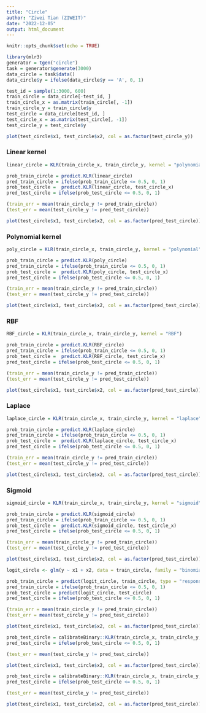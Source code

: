 ```yaml
---
title: "Circle"
author: "Ziwei Tian (ZIWEIT)"
date: "2022-12-05"
output: html_document
---
```


```r
knitr::opts_chunk$set(echo = TRUE)
```

```r
library(mlr3)
generator = tgen("circle")
task = generator$generate(3000)
data_circle = task$data()
data_circle$y = ifelse(data_circle$y == 'A', 0, 1)

test_id = sample(1:3000, 600)
train_circle = data_circle[-test_id, ]
train_circle_x = as.matrix(train_circle[, -1])
train_circle_y = train_circle$y
test_circle = data_circle[test_id, ]
test_circle_x = as.matrix(test_circle[, -1])
test_circle_y = test_circle$y
```

```r
plot(test_circle$x1, test_circle$x2, col = as.factor(test_circle_y))
```


### Linear kernel

```r
linear_circle = KLR(train_circle_x, train_circle_y, kernel = "polynomial", d = 1)

prob_train_circle = predict.KLR(linear_circle)
pred_train_circle = ifelse(prob_train_circle <= 0.5, 0, 1)
prob_test_circle =  predict.KLR(linear_circle, test_circle_x)
pred_test_circle = ifelse(prob_test_circle <= 0.5, 0, 1)

(train_err = mean(train_circle_y != pred_train_circle))
(test_err = mean(test_circle_y != pred_test_circle))

plot(test_circle$x1, test_circle$x2, col = as.factor(pred_test_circle))
```

### Polynomial kernel

```r
poly_circle = KLR(train_circle_x, train_circle_y, kernel = "polynomial", d = 3)

prob_train_circle = predict.KLR(poly_circle)
pred_train_circle = ifelse(prob_train_circle <= 0.5, 0, 1)
prob_test_circle =  predict.KLR(poly_circle, test_circle_x)
pred_test_circle = ifelse(prob_test_circle <= 0.5, 0, 1)

(train_err = mean(train_circle_y != pred_train_circle))
(test_err = mean(test_circle_y != pred_test_circle))

plot(test_circle$x1, test_circle$x2, col = as.factor(pred_test_circle))
```

### RBF

```r
RBF_circle = KLR(train_circle_x, train_circle_y, kernel = "RBF")

prob_train_circle = predict.KLR(RBF_circle)
pred_train_circle = ifelse(prob_train_circle <= 0.5, 0, 1)
prob_test_circle =  predict.KLR(RBF_circle, test_circle_x)
pred_test_circle = ifelse(prob_test_circle <= 0.5, 0, 1)

(train_err = mean(train_circle_y != pred_train_circle))
(test_err = mean(test_circle_y != pred_test_circle))

plot(test_circle$x1, test_circle$x2, col = as.factor(pred_test_circle))
```

### Laplace

```r
laplace_circle = KLR(train_circle_x, train_circle_y, kernel = "laplace")

prob_train_circle = predict.KLR(laplace_circle)
pred_train_circle = ifelse(prob_train_circle <= 0.5, 0, 1)
prob_test_circle =  predict.KLR(laplace_circle, test_circle_x)
pred_test_circle = ifelse(prob_test_circle <= 0.5, 0, 1)

(train_err = mean(train_circle_y != pred_train_circle))
(test_err = mean(test_circle_y != pred_test_circle))

plot(test_circle$x1, test_circle$x2, col = as.factor(pred_test_circle))
```

### Sigmoid

```r
sigmoid_circle = KLR(train_circle_x, train_circle_y, kernel = "sigmoid")

prob_train_circle = predict.KLR(sigmoid_circle)
pred_train_circle = ifelse(prob_train_circle <= 0.5, 0, 1)
prob_test_circle =  predict.KLR(sigmoid_circle, test_circle_x)
pred_test_circle = ifelse(prob_test_circle <= 0.5, 0, 1)

(train_err = mean(train_circle_y != pred_train_circle))
(test_err = mean(test_circle_y != pred_test_circle))

plot(test_circle$x1, test_circle$x2, col = as.factor(pred_test_circle))
```

```r
logit_circle <- glm(y ~ x1 + x2, data = train_circle, family = "binomial")

prob_train_circle = predict(logit_circle, train_circle, type = "response")
pred_train_circle = ifelse(prob_train_circle <= 0.5, 0, 1)
prob_test_circle = predict(logit_circle, test_circle)
pred_test_circle = ifelse(prob_test_circle <= 0.5, 0, 1)

(train_err = mean(train_circle_y != pred_train_circle))
(test_err = mean(test_circle_y != pred_test_circle))

plot(test_circle$x1, test_circle$x2, col = as.factor(pred_test_circle))
```

```r
prob_test_circle = calibrateBinary::KLR(train_circle_x, train_circle_y, test_circle_x, lambda = 0.001, kernel = "exponential", power = 1, rho = 1)
pred_test_circle = ifelse(prob_test_circle <= 0.5, 0, 1)

(test_err = mean(test_circle_y != pred_test_circle))

plot(test_circle$x1, test_circle$x2, col = as.factor(pred_test_circle))
```

```r
prob_test_circle = calibrateBinary::KLR(train_circle_x, train_circle_y, test_circle_x, lambda = 0.001, kernel = "matern")
pred_test_circle = ifelse(prob_test_circle <= 0.5, 0, 1)

(test_err = mean(test_circle_y != pred_test_circle))

plot(test_circle$x1, test_circle$x2, col = as.factor(pred_test_circle))
```

